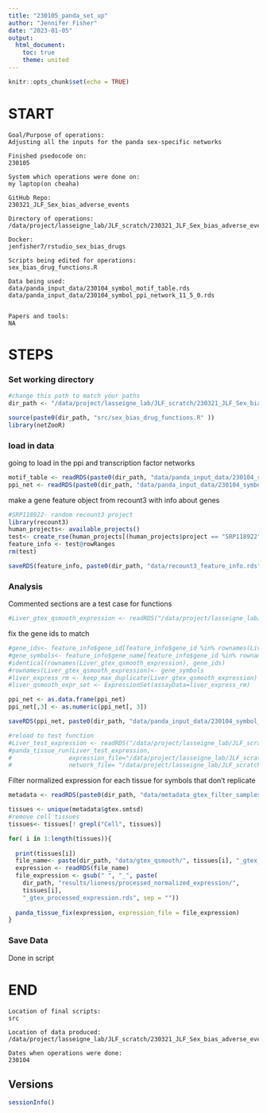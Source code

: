 ```yaml
---
title: "230105_panda_set_up"
author: "Jennifer Fisher"
date: "2023-01-05"
output:
  html_document:
    toc: true
    theme: united
---
```


```r
knitr::opts_chunk$set(echo = TRUE)
```


# START 
    Goal/Purpose of operations: 
    Adjusting all the inputs for the panda sex-specific networks
    
    Finished psedocode on:
    230105
    
    System which operations were done on: 
    my laptop(on cheaha)
    
    GitHub Repo:
    230321_JLF_Sex_bias_adverse_events
    
    Directory of operations:
    /data/project/lasseigne_lab/JLF_scratch/230321_JLF_Sex_bias_adverse_events
    
    Docker: 
    jenfisher7/rstudio_sex_bias_drugs
    
    Scripts being edited for operations:
    sex_bias_drug_functions.R 
    
    Data being used:
    data/panda_input_data/230104_symbol_motif_table.rds
    data/panda_input_data/230104_symbol_ppi_network_11_5_0.rds
    
    
    Papers and tools: 
    NA

# STEPS

### Set working directory 
```r
#change this path to match your paths 
dir_path <- "/data/project/lasseigne_lab/JLF_scratch/230321_JLF_Sex_bias_adverse_events/"
```


```r
source(paste0(dir_path, "src/sex_bias_drug_functions.R" ))
library(netZooR)
```

### load in data
going to load in the ppi and transcription factor networks
```r
motif_table <- readRDS(paste0(dir_path, "data/panda_input_data/230104_symbol_motif_table.rds"))
ppi_net <- readRDS(paste0(dir_path, "data/panda_input_data/230104_symbol_ppi_network_11_5_0.rds"))
```


make a gene feature object from recount3 with info about genes
```r
#SRP118922- random recount3 project
library(recount3)
human_projects<- available_projects()
test<- create_rse(human_projects[(human_projects$project == "SRP118922"),])
feature_info <- test@rowRanges
rm(test)
```

```r
saveRDS(feature_info, paste0(dir_path, "data/recount3_feature_info.rds"))
```


### Analysis
 
Commented sections are a test case for functions
```r
#Liver_gtex_qsmooth_expression <- readRDS("/data/project/lasseigne_lab/JLF_scratch/Sex_Bias_Adverse_Events/data/gtex_qsmooth/Liver_gtex_qsmooth_expression.rds")
```
fix the gene ids to match 
```r
#gene_ids<- feature_info$gene_id[feature_info$gene_id %in% rownames(Liver_gtex_qsmooth_expression)]
#gene_symbols<- feature_info$gene_name[feature_info$gene_id %in% rownames(Liver_gtex_qsmooth_expression)]
#identical(rownames(Liver_gtex_qsmooth_expression), gene_ids)
#rownames(Liver_gtex_qsmooth_expression)<- gene_symbols
#liver_express_rm <- keep_max_duplicate(Liver_gtex_qsmooth_expression)
#liver_qsmooth_expr_set <- ExpressionSet(assayData=liver_express_rm)
```

```r
ppi_net <- as.data.frame(ppi_net)
ppi_net[,3] <- as.numeric(ppi_net[, 3])
```

```r
saveRDS(ppi_net, paste0(dir_path, "data/panda_input_data/230104_symbol_numeric_ppi_network_11_5_0.rds"))
```


```r
#reload to test function
#Liver_test_expression <- readRDS("/data/project/lasseigne_lab/JLF_scratch/Sex_Bias_Adverse_Events/data/gtex_qsmooth/Liver_gtex_qsmooth_expression.rds")
#panda_tissue_run(Liver_test_expression,
#                expression_file="/data/project/lasseigne_lab/JLF_scratch/Sex_Bias_Adverse_Events/output/lioness/processed_normalized_expression/test.rds",  
#                network_file= "/data/project/lasseigne_lab/JLF_scratch/Sex_Bias_Adverse_Events/output/lioness/tissue_panda/test.rds")
```

Filter normalized expression for each tissue for symbols that don't replicate
```r
metadata <- readRDS(paste0(dir_path, "data/metadata_gtex_filter_samples.rds"))

tissues <- unique(metadata$gtex.smtsd)
#remove cell tissues
tissues<- tissues[! grepl("Cell", tissues)]
```

```r
for( i in 1:length(tissues)){
  
  print(tissues[i])
  file_name<- paste(dir_path, "data/gtex_qsmooth/", tissues[i], "_gtex_qsmooth_expression.rds", sep = "")
  expression <- readRDS(file_name)
  file_expression <- gsub(" ", "_", paste(
    dir_path, "results/lioness/processed_normalized_expression/", 
    tissues[i], 
    "_gtex_processed_expression.rds", sep = ""))
  
  panda_tissue_fix(expression, expression_file = file_expression)
}
```


### Save Data
Done in script
    
# END
    Location of final scripts:
    src
    
    Location of data produced:
    /data/project/lasseigne_lab/JLF_scratch/230321_JLF_Sex_bias_adverse_events/results/lioness
    
    Dates when operations were done:
    230104
    
## Versions
```r
sessionInfo()
```
